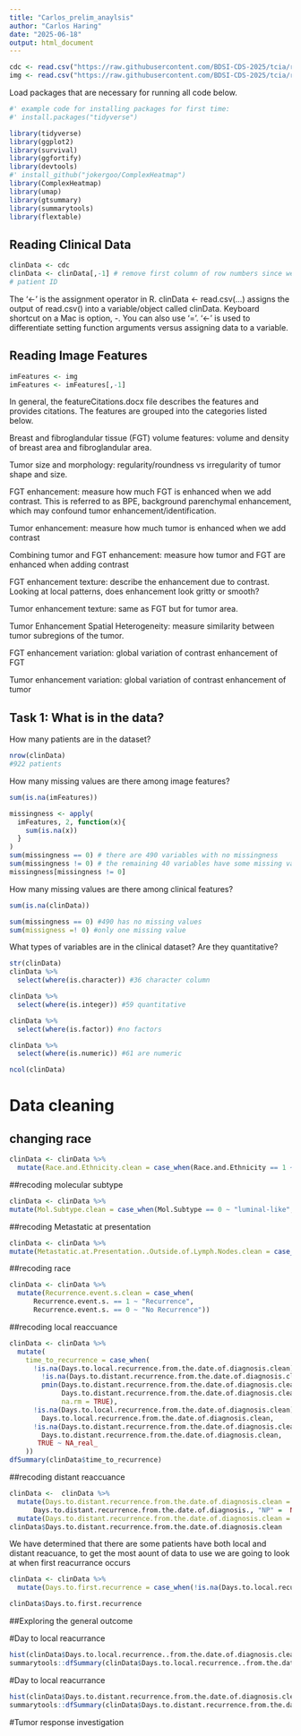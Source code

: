 ```yaml
---
title: "Carlos_prelim_anaylsis"
author: "Carlos Haring"
date: "2025-06-18"
output: html_document
---
```


```r
cdc <- read.csv("https://raw.githubusercontent.com/BDSI-CDS-2025/tcia/refs/heads/main/data/clinicalData_clean.csv")
img <- read.csv("https://raw.githubusercontent.com/BDSI-CDS-2025/tcia/refs/heads/Carlos-Branch/data/imagingFeatures.csv")
```

Load packages that are necessary for running all code below.
```r
#' example code for installing packages for first time:
#' install.packages("tidyverse")

library(tidyverse)
library(ggplot2)
library(survival)
library(ggfortify)
library(devtools)
#' install_github("jokergoo/ComplexHeatmap")
library(ComplexHeatmap)
library(umap)
library(gtsummary)
library(summarytools)
library(flextable)
```


## Reading Clinical Data

```r
clinData <- cdc
clinData <- clinData[,-1] # remove first column of row numbers since we have
# patient ID
```

The '<-' is the assignment operator in R. clinData <- read.csv(...) assigns 
the output of read.csv() into a variable/object called clinData. Keyboard 
shortcut on a Mac is option, -. You can also use '='. '<-' is used to
differentiate setting function arguments versus assigning data to a variable.

## Reading Image Features
```r
imFeatures <- img
imFeatures <- imFeatures[,-1]
```

In general, the featureCitations.docx file describes the features and provides 
citations. The features are grouped into the categories listed below.

Breast and fibroglandular tissue (FGT) volume features: volume and density of 
breast area and fibroglandular area.

Tumor size and morphology: regularity/roundness vs irregularity of tumor
shape and size.

FGT enhancement: measure how much FGT is enhanced when we add contrast.
This is referred to as BPE, background parenchymal enhancement, which may 
confound tumor enhancement/identification.

Tumor enhancement: measure how much tumor is enhanced when we add contrast

Combining tumor and FGT enhancement: measure how tumor and FGT are 
enhanced when adding contrast

FGT enhancement texture: describe the enhancement due to contrast. Looking at
local patterns, does enhancement look gritty or smooth?

Tumor enhancement texture: same as FGT but for tumor area.

Tumor Enhancement Spatial Heterogeneity: measure similarity between tumor
subregions of the tumor.

FGT enhancement variation: global variation of contrast enhancement of FGT

Tumor enhancement variation: global variation of contrast enhancement of tumor

## Task 1: What is in the data?

How many patients are in the dataset?

```r
nrow(clinData)
#922 patients
```


How many missing values are there among image features?

```r
sum(is.na(imFeatures))

missingness <- apply(
  imFeatures, 2, function(x){
    sum(is.na(x))
  }
)
sum(missingness == 0) # there are 490 variables with no missingness
sum(missingness != 0) # the remaining 40 variables have some missing values
missingness[missingness != 0]
```

How many missing values are there among clinical features?

```r
sum(is.na(clinData))

sum(missingness == 0) #490 has no missing values
sum(missigness =! 0) #only one missing value
```


What types of variables are in the clinical dataset? Are they quantitative?

```r
str(clinData)
clinData %>%
  select(where(is.character)) #36 character column

clinData %>%
  select(where(is.integer)) #59 quantitative

clinData %>%
  select(where(is.factor)) #no factors

clinData %>%
  select(where(is.numeric)) #61 are numeric

ncol(clinData)
```

# Data cleaning 
## changing race
```r
clinData <- clinData %>%
  mutate(Race.and.Ethnicity.clean = case_when(Race.and.Ethnicity == 1 ~ "White", Race.and.Ethnicity %in% c(2 ,3, 4, 5, 6, 7) ~ "Other"))

```

##recoding molecular subtype
```r
clinData <- clinData %>% 
mutate(Mol.Subtype.clean = case_when(Mol.Subtype == 0 ~ "luminal-like", Mol.Subtype == 1 ~ "ER/PR pos, HER2 pos", Mol.Subtype == 2 ~ "HER2 pos", Mol.Subtype == 3 ~ "triple neg"))
```

##recoding Metastatic at presentation
```r
clinData <- clinData %>% 
mutate(Metastatic.at.Presentation..Outside.of.Lymph.Nodes.clean = case_when(Metastatic.at.Presentation..Outside.of.Lymph.Nodes. == 0 ~ "No", Metastatic.at.Presentation..Outside.of.Lymph.Nodes. == 1 ~ "Yes"))
```

##recoding race
```r
clinData <- clinData %>%
  mutate(Recurrence.event.s.clean = case_when(
      Recurrence.event.s. == 1 ~ "Recurrence",
      Recurrence.event.s. == 0 ~ "No Recurrence"))
```

##recoding local reaccuance 
```r
clinData <- clinData %>%
  mutate(
    time_to_recurrence = case_when(
      !is.na(Days.to.local.recurrence.from.the.date.of.diagnosis.clean) &
        !is.na(Days.to.distant.recurrence.from.the.date.of.diagnosis.clean) ~
        pmin(Days.to.distant.recurrence.from.the.date.of.diagnosis.clean,
             Days.to.distant.recurrence.from.the.date.of.diagnosis.clean,
             na.rm = TRUE),
      !is.na(Days.to.local.recurrence.from.the.date.of.diagnosis.clean) ~
        Days.to.local.recurrence.from.the.date.of.diagnosis.clean,
      !is.na(Days.to.distant.recurrence.from.the.date.of.diagnosis.clean) ~
        Days.to.distant.recurrence.from.the.date.of.diagnosis.clean,
       TRUE ~ NA_real_
    ))
dfSummary(clinData$time_to_recurrence)

```

##recoding distant reaccuance 

```r
clinData <-  clinData %>%
  mutate(Days.to.distant.recurrence.from.the.date.of.diagnosis.clean = recode(
      Days.to.distant.recurrence.from.the.date.of.diagnosis., "NP" =  NA_character_)) %>%
  mutate(Days.to.distant.recurrence.from.the.date.of.diagnosis.clean = as.numeric(Days.to.distant.recurrence.from.the.date.of.diagnosis.clean))
clinData$Days.to.distant.recurrence.from.the.date.of.diagnosis.clean
```

We have determined that there are some patients have both local and distant reacuance, to get the most aount of data to use we are going to look at when first reacurrance occurs

```r
clinData <- clinData %>%
  mutate(Days.to.first.recurrence = case_when(!is.na(Days.to.local.recurrence.from.the.date.of.diagnosis.clean) & !is.na(Days.to.distant.recurrence.from.the.date.of.diagnosis.clean) ~ pmin(Days.to.local.recurrence.from.the.date.of.diagnosis.clean, Days.to.distant.recurrence.from.the.date.of.diagnosis.clean)))

clinData$Days.to.first.recurrence
```

##Exploring the general outcome

#Day to local reacurrance
```r
hist(clinData$Days.to.local.recurrence..from.the.date.of.diagnosis.clean)
summarytools::dfSummary(clinData$Days.to.local.recurrence..from.the.date.of.diagnosis.clean)
```
#Day to local reacurrance
```r
hist(clinData$Days.to.distant.recurrence.from.the.date.of.diagnosis.clean)
summarytools::dfSummary(clinData$Days.to.distant.recurrence.from.the.date.of.diagnosis.clean)

```

#Tumor response investigation 
```r
```


```r
```


```r
```

